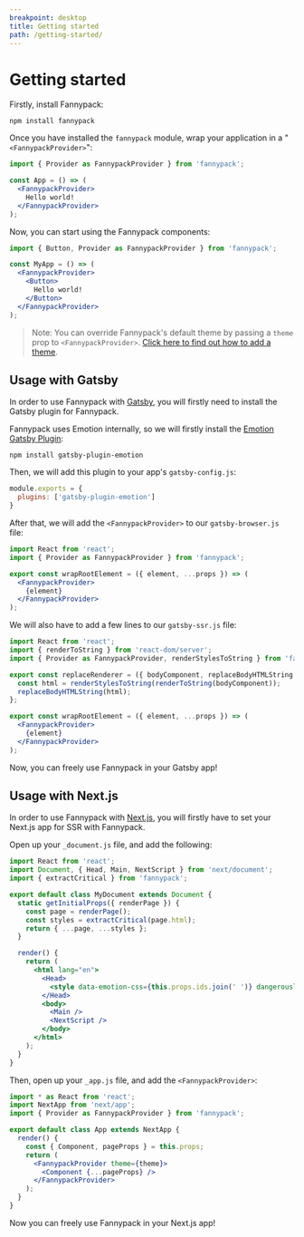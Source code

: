 ```yaml
---
breakpoint: desktop
title: Getting started
path: /getting-started/
---
```


# Getting started

Firstly, install Fannypack:

```
npm install fannypack
```

Once you have installed the `fannypack` module, wrap your application in a "`<FannypackProvider>`":

```jsx
import { Provider as FannypackProvider } from 'fannypack';

const App = () => (
  <FannypackProvider>
    Hello world!
  </FannypackProvider>
);
```

Now, you can start using the Fannypack components:

```jsx
import { Button, Provider as FannypackProvider } from 'fannypack';

const MyApp = () => (
  <FannypackProvider>
    <Button>
      Hello world!
    </Button>
  </FannypackProvider>
);
```

> Note: You can override Fannypack's default theme by passing a `theme` prop to `<FannypackProvider>`. [Click here to find out how to add a theme](/theming).

## Usage with Gatsby

In order to use Fannypack with [Gatsby](https://gatsbyjs.org/), you will firstly need to install the Gatsby plugin for Fannypack.

Fannypack uses Emotion internally, so we will firstly install the [Emotion Gatsby Plugin](https://www.gatsbyjs.org/packages/gatsby-plugin-emotion/):

```
npm install gatsby-plugin-emotion
```

Then, we will add this plugin to your app's `gatsby-config.js`:

```js
module.exports = {
  plugins: ['gatsby-plugin-emotion']
}
```

After that, we will add the `<FannypackProvider>` to our `gatsby-browser.js` file:

```jsx
import React from 'react';
import { Provider as FannypackProvider } from 'fannypack';

export const wrapRootElement = ({ element, ...props }) => (
  <FannypackProvider>
    {element}
  </FannypackProvider>
);
```

We will also have to add a few lines to our `gatsby-ssr.js` file:

```jsx
import React from 'react';
import { renderToString } from 'react-dom/server';
import { Provider as FannypackProvider, renderStylesToString } from 'fannypack';

export const replaceRenderer = ({ bodyComponent, replaceBodyHTMLString }) => {
  const html = renderStylesToString(renderToString(bodyComponent));
  replaceBodyHTMLString(html);
};

export const wrapRootElement = ({ element, ...props }) => (
  <FannypackProvider>
    {element}
  </FannypackProvider>
);
```

Now, you can freely use Fannypack in your Gatsby app!

## Usage with Next.js

In order to use Fannypack with [Next.js](https://nextjs.org/), you will firstly have to set your Next.js app for SSR with Fannypack.

Open up your `_document.js` file, and add the following:

```jsx
import React from 'react';
import Document, { Head, Main, NextScript } from 'next/document';
import { extractCritical } from 'fannypack';

export default class MyDocument extends Document {
  static getInitialProps({ renderPage }) {
    const page = renderPage();
    const styles = extractCritical(page.html);
    return { ...page, ...styles };
  }

  render() {
    return (
      <html lang="en">
        <Head>
          <style data-emotion-css={this.props.ids.join(' ')} dangerouslySetInnerHTML={{ __html: this.props.css }} />
        </Head>
        <body>
          <Main />
          <NextScript />
        </body>
      </html>
    );
  }
}
```

Then, open up your `_app.js` file, and add the `<FannypackProvider>`:


```jsx
import * as React from 'react';
import NextApp from 'next/app';
import { Provider as FannypackProvider } from 'fannypack';

export default class App extends NextApp {
  render() {
    const { Component, pageProps } = this.props;
    return (
      <FannypackProvider theme={theme}>
        <Component {...pageProps} />
      </FannypackProvider>
    );
  }
}
```

Now you can freely use Fannypack in your Next.js app!
